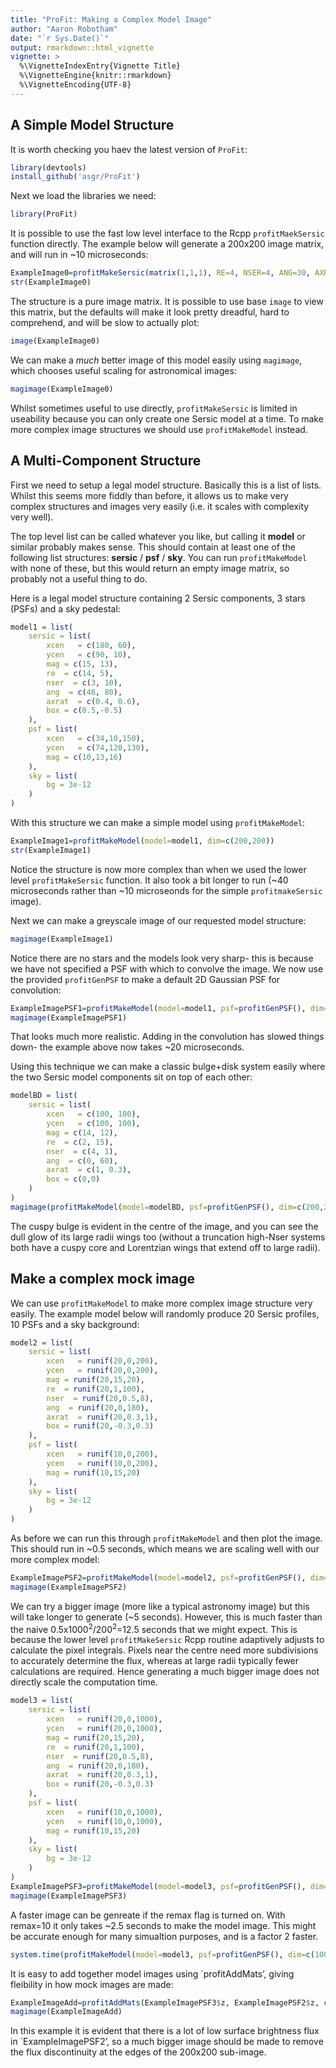 ```yaml
---
title: "ProFit: Making a Complex Model Image"
author: "Aaron Robotham"
date: "`r Sys.Date()`"
output: rmarkdown::html_vignette
vignette: >
  %\VignetteIndexEntry{Vignette Title}
  %\VignetteEngine{knitr::rmarkdown}
  %\VignetteEncoding{UTF-8}
---
```


## A Simple Model Structure

It is worth checking you haev the latest version of `ProFit`:

```r
library(devtools)
install_github('asgr/ProFit')
```

Next we load the libraries we need:

```r
library(ProFit)
```

It is possible to use the fast low level interface to the Rcpp `profitMaekSersic` function directly. The example below will generate a 200x200 image matrix, and will run in ~10 microseconds:

```r
ExampleImage0=profitMakeSersic(matrix(1,1,1), RE=4, NSER=4, ANG=30, AXRAT=0.5)
str(ExampleImage0)
```

The structure is a pure image matrix. It is possible to use base `image` to view this matrix, but the defaults will make it look pretty dreadful, hard to comprehend, and will be slow to actually plot:

```r
image(ExampleImage0)
```

We can make a *much* better image of this model easily using `magimage`, which chooses useful scaling for astronomical images:

```r
magimage(ExampleImage0)
```

Whilst sometimes useful to use directly, `profitMakeSersic` is limited in useability because you can only create one Sersic model at a time. To make more complex image structures we should use `profitMakeModel` instead.

## A Multi-Component Structure

First we need to setup a legal model structure. Basically this is a list of lists. Whilst this seems more fiddly than before, it allows us to make very complex structures and images very easily (i.e. it scales with complexity very well).

The top level list can be called whatever you like, but calling it **model** or similar probably makes sense. This should contain at least one of the following list structures: **sersic** / **psf** / **sky**. You can run `profitMakeModel` with none of these, but this would return an empty image matrix, so probably not a useful thing to do.

Here is a legal model structure containing 2 Sersic components, 3 stars (PSFs) and a sky pedestal:

```r
model1 = list(
	sersic = list(
		xcen   = c(180, 60),
		ycen   = c(90, 10),
		mag = c(15, 13),
		re  = c(14, 5),
		nser  = c(3, 10),
		ang  = c(46, 80),
		axrat  = c(0.4, 0.6),
		box = c(0.5,-0.5)
	),
	psf = list(
		xcen   = c(34,10,150),
		ycen   = c(74,120,130),
		mag = c(10,13,16)
	),
	sky = list(
		bg = 3e-12
	)
)
```

With this structure we can make a simple model using `profitMakeModel`:

```r
ExampleImage1=profitMakeModel(model=model1, dim=c(200,200))
str(ExampleImage1)
```

Notice the structure is now more complex than when we used the lower level `profitMakeSersic` function. It also took a bit longer to run (~40 microseconds rather than ~10 microseonds for the simple `profitmakeSersic` image).

Next we can make a greyscale image of our requested model structure:

```r
magimage(ExampleImage1)
```

Notice there are no stars and the models look very sharp- this is because we have not specified a PSF with which to convolve the image. We now use the provided `profitGenPSF` to make a default 2D Gaussian PSF for convolution:

```r
ExampleImagePSF1=profitMakeModel(model=model1, psf=profitGenPSF(), dim=c(200,200))
magimage(ExampleImagePSF1)
```

That looks much more realistic. Adding in the convolution has slowed things down- the example above now takes ~20 microseconds.

Using this technique we can make a classic bulge+disk system easily where the two Sersic model components sit on top of each other:

```r
modelBD = list(
	sersic = list(
		xcen   = c(100, 100),
		ycen   = c(100, 100),
		mag = c(14, 12),
		re  = c(2, 15),
		nser  = c(4, 1),
		ang  = c(0, 60),
		axrat  = c(1, 0.3),
		box = c(0,0)
	)
)
magimage(profitMakeModel(model=modelBD, psf=profitGenPSF(), dim=c(200,200)))
```

The cuspy bulge is evident in the centre of the image, and you can see the dull glow of its large radii wings too (without a truncation high-Nser systems both have a cuspy core and Lorentzian wings that extend off to large radii).

## Make a complex mock image

We can use `profitMakeModel` to make more complex image structure very easily. The example model below will randomly produce 20 Sersic profiles, 10 PSFs and a sky background:

```r
model2 = list(
	sersic = list(
		xcen   = runif(20,0,200),
		ycen   = runif(20,0,200),
		mag = runif(20,15,20),
		re  = runif(20,1,100),
		nser  = runif(20,0.5,8),
		ang  = runif(20,0,180),
		axrat  = runif(20,0.3,1),
		box = runif(20,-0.3,0.3)
	),
	psf = list(
		xcen   = runif(10,0,200),
		ycen   = runif(10,0,200),
		mag = runif(10,15,20)
	),
	sky = list(
		bg = 3e-12
	)
)
```

As before we can run this through `profitMakeModel` and then plot the image. This should run in ~0.5 seconds, which means we are scaling well with our more complex model:

```r
ExampleImagePSF2=profitMakeModel(model=model2, psf=profitGenPSF(), dim=c(200,200))
magimage(ExampleImagePSF2)
```

We can try a bigger image (more like a typical astronomy image) but this will take longer to generate (~5 seconds). However, this is much faster than the naive 0.5x1000^2^/200^2^=12.5 seconds that we might expect. This is because the lower level `profitMakeSersic` Rcpp routine adaptively adjusts to calculate the pixel integrals. Pixels near the centre need more subdivisions to accurately determine the flux, whereas at large radii typically fewer calculations are required. Hence generating a much bigger image does not directly scale the computation time.

```r
model3 = list(
	sersic = list(
		xcen   = runif(20,0,1000),
		ycen   = runif(20,0,1000),
		mag = runif(20,15,20),
		re  = runif(20,1,100),
		nser  = runif(20,0.5,8),
		ang  = runif(20,0,180),
		axrat  = runif(20,0.3,1),
		box = runif(20,-0.3,0.3)
	),
	psf = list(
		xcen   = runif(10,0,1000),
		ycen   = runif(10,0,1000),
		mag = runif(10,15,20)
	),
	sky = list(
		bg = 3e-12
	)
)
ExampleImagePSF3=profitMakeModel(model=model3, psf=profitGenPSF(), dim=c(1000,1000))
magimage(ExampleImagePSF3)
```

A faster image can be genreate if the remax flag is turned on. With remax=10 it only takes ~2.5 seconds to make the model image. This might be accurate enough for many simualtion purposes, and is a factor 2 faster.

```r
system.time(profitMakeModel(model=model3, psf=profitGenPSF(), dim=c(1000,1000), remax=10))
```

It is easy to add together model images using `profitAddMats', giving fleibility in how mock images are made:

```r
ExampleImageAdd=profitAddMats(ExampleImagePSF3$z, ExampleImagePSF2$z, c(300,400))
magimage(ExampleImageAdd)
```

In this example it is evident that there is a lot of low surface brightness flux in `ExampleImagePSF2', so a much bigger image should be made to remove the flux discontinuity at the edges of the 200x200 sub-image.
